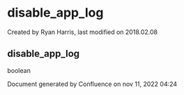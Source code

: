 
# disable_app_log 

 Created by  Ryan Harris, last modified on 2018.02.08

## disable_app_log

boolean

Document generated by Confluence on nov 11, 2022 04:24
